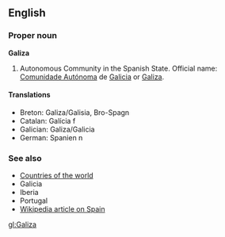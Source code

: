 ==English==

===Proper noun===
'''Galiza'''
#Autonomous Community in the Spanish State. Official name: [[Comunidade Autónoma]] de [[Galicia]] or [[Galiza]].

====Translations====
* Breton: Galiza/Galisia, Bro-Spagn
* Catalan: Galícia f
* Galician: Galiza/Galicia
* German: Spanien n

===See also===
*[[Countries of the world]]
* Galicia
* Iberia
* Portugal
*[[w:Spain|Wikipedia article on Spain]]

[[gl:Galiza]]